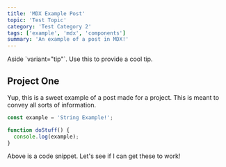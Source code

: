 ```yaml
---
title: 'MDX Example Post'
topic: 'Test Topic'
category: 'Test Category 2'
tags: ['example', 'mdx', 'components']
summary: 'An example of a post in MDX!'
---
```


<Aside variant='tip'>
  Aside `variant="tip"`. Use this to provide a cool tip.
</Aside>

## Project One

Yup, this is a sweet example of a post made for a project. This is meant to convey all sorts of information.

```js
const example = 'String Example!';

function doStuff() {
  console.log(example);
}
```

Above is a code snippet. Let's see if I can get these to work!
